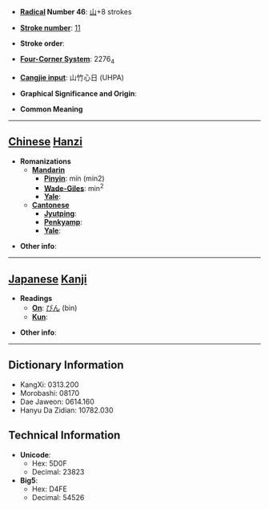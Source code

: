 * '''[[Wiktionary:Chinese radical index| Radical]] Number 46''': [[Wiktionary:Chinese radical index 山|山]]+8 strokes

* '''[[Wiktionary:Chinese total strokes index|Stroke number]]''': [[Wiktionary:Chinese total strokes index 11|11]]

* '''Stroke order''': 

* '''[[Wiktionary:Chinese four corner index|Four-Corner System]]''': 2276<sub>4</sub>

* '''[[Wiktionary:Chinese Cangjie index|Cangjie input]]''': 山竹心日 (UHPA)

* '''Graphical Significance and Origin''': 

* '''Common Meaning'''

----

== [[Chinese]] [[Hanzi]] ==

* '''Romanizations'''
** '''[[Mandarin]]'''
*** '''[[Pinyin]]''': mín (min2)
*** '''[[Wade-Giles]]''': min<sup>2</sup>
*** '''[[Yale]]''': 
** '''[[Cantonese]]'''
*** '''[[Jyutping]]''':
*** '''[[Penkyamp]]''': 
*** '''[[Yale]]''': 

* '''Other info''': 

----

== [[Japanese]] [[Kanji]] ==

* '''Readings'''
** '''[[On]]''': [[びん]] (bin)
** '''[[Kun]]''': 

* '''Other info''':  

----

== Dictionary Information ==

* KangXi: 0313.200
* Morobashi: 08170
* Dae Jaweon: 0614.160
* Hanyu Da Zidian: 10782.030

== Technical Information ==

* '''Unicode''':
** Hex: 5D0F
** Decimal: 23823
* '''Big5''':
** Hex: D4FE
** Decimal: 54526